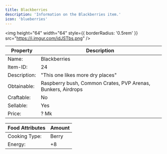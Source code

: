 ```yaml
---
title: Blackberries
description: 'Information on the Blackberries item.'
icon: 'blueberries'
---
```


<img
height="64"
width="64"
  style={{ borderRadius: '0.5rem' }}
  src="https://i.imgur.com/idJSTbs.png"
/>

| Property | Description |
| -------- | ----------- |
| Name: | Blackberries |
| Item-ID: | 24 |
| Description: | "This one likes more dry places" |
| Obtainable: | Raspberry bush, Common Crates, PVP Arenas, Bunkers, Airdrops |
| Craftable: | No |
| Sellable: | Yes |
| Price: | ? Mk |

| Food Attributes | Amount |
| --------------- | ------ |
| Cooking Type: | Berry |
| Energy: | +8 |